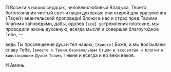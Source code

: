 **П** Возжги в наших сердцах, человеколюбивый Владыка, Твоего богопознания чистый свет и наши духовные очи открой для уразумения `[`Твоей`]` евангельской проповеди! Вложи в нас и страх пред Твоими благими за́поведями, дабы, одолев `[все`]` устремления плотские, мы проводили жизнь духовную, всегда мысля и совершая благоуго́дное Тебе, —

ведь Ты просвещение душ и тел наших, `[Хри­сте]` Боже, и мы воссылаем славу Те­бе, `[вме­сте с Твоим безначальным Отцом и все­святы́м и благим и животворящим Ду­хом Твоим,]` ныне и все­гда и во ве­ки веков.

**Н** Аминь.
